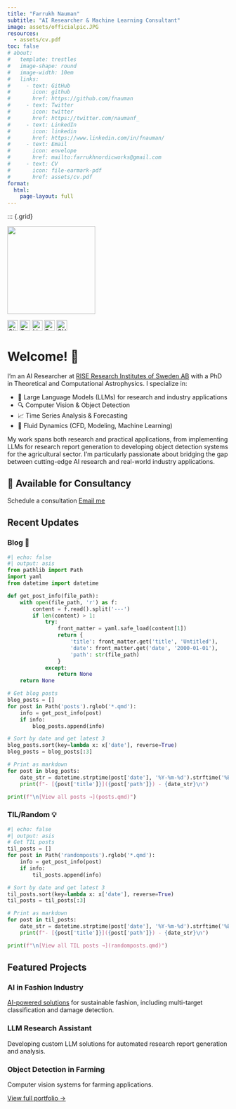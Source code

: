 ```yaml
---
title: "Farrukh Nauman" 
subtitle: "AI Researcher & Machine Learning Consultant"
image: assets/officialpic.JPG
resources: 
  - assets/cv.pdf
toc: false
# about: 
#   template: trestles
#   image-shape: round
#   image-width: 10em
#   links:
#     - text: GitHub
#       icon: github
#       href: https://github.com/fnauman
#     - text: Twitter
#       icon: twitter
#       href: https://twitter.com/naumanf_
#     - text: LinkedIn
#       icon: linkedin
#       href: https://www.linkedin.com/in/fnauman/
#     - text: Email
#       icon: envelope
#       href: mailto:farrukhnordicworks@gmail.com
#     - text: CV
#       icon: file-earmark-pdf
#       href: assets/cv.pdf
format: 
  html: 
    page-layout: full
---
```


::: {.grid}

::: {.g-col-12 .g-col-md-3 .text-center}
![](assets/officialpic.JPG){.rounded-circle width=200px}

::: {.d-flex .justify-content-center .gap-3 .mt-3}
[![GitHub](https://raw.githubusercontent.com/FortAwesome/Font-Awesome/6.x/svgs/brands/github.svg){width=24px title="GitHub" .social-icon}](https://github.com/fnauman)
[![Twitter](https://raw.githubusercontent.com/FortAwesome/Font-Awesome/6.x/svgs/brands/twitter.svg){width=24px title="Twitter" .social-icon}](https://twitter.com/naumanf_)
[![LinkedIn](https://raw.githubusercontent.com/FortAwesome/Font-Awesome/6.x/svgs/brands/linkedin.svg){width=24px title="LinkedIn" .social-icon}](https://www.linkedin.com/in/fnauman/)
[![Email](https://raw.githubusercontent.com/FortAwesome/Font-Awesome/6.x/svgs/regular/envelope.svg){width=24px title="Email" .social-icon}](mailto:farrukhnordicworks@gmail.com)
[![CV](https://raw.githubusercontent.com/FortAwesome/Font-Awesome/6.x/svgs/regular/file-pdf.svg){width=24px title="Download CV" .social-icon}](assets/cv.pdf)
:::
:::


::: {.g-col-12 .g-col-md-9}
<!-- :::{.column-page} -->
# Welcome! 👋

I'm an AI Researcher at [RISE Research Institutes of Sweden AB](https://www.ri.se/en) with a PhD in Theoretical and Computational Astrophysics. I specialize in:

- 🤖 Large Language Models (LLMs) for research and industry applications
- 🔍 Computer Vision & Object Detection
- 📈 Time Series Analysis & Forecasting
- 🌊 Fluid Dynamics (CFD, Modeling, Machine Learning)

My work spans both research and practical applications, from implementing LLMs for research report generation to developing object detection systems for the agricultural sector. I'm particularly passionate about bridging the gap between cutting-edge AI research and real-world industry applications.

::: {.callout-note appearance="simple"}
## 🤝 Available for Consultancy
::: {.d-flex .gap-2 .mt-3}
[Schedule a consultation]{.btn .btn-primary}
[Email me](mailto:farrukhnodicworks@gmail.com){.btn .btn-outline-primary}
:::
:::

## Recent Updates

::: {.grid}

::: {.g-col-12 .g-col-md-6}
### Blog 📝

```python
#| echo: false
#| output: asis
from pathlib import Path
import yaml
from datetime import datetime

def get_post_info(file_path):
    with open(file_path, 'r') as f:
        content = f.read().split('---')
        if len(content) > 1:
            try:
                front_matter = yaml.safe_load(content[1])
                return {
                    'title': front_matter.get('title', 'Untitled'),
                    'date': front_matter.get('date', '2000-01-01'),
                    'path': str(file_path)
                }
            except:
                return None
    return None

# Get blog posts
blog_posts = []
for post in Path('posts').rglob('*.qmd'):
    info = get_post_info(post)
    if info:
        blog_posts.append(info)

# Sort by date and get latest 3
blog_posts.sort(key=lambda x: x['date'], reverse=True)
blog_posts = blog_posts[:3]

# Print as markdown
for post in blog_posts:
    date_str = datetime.strptime(post['date'], '%Y-%m-%d').strftime('%B %d, %Y')
    print(f"- [{post['title']}]({post['path']}) - {date_str}\n")

print(f"\n[View all posts →](posts.qmd)")
```
:::

::: {.g-col-12 .g-col-md-6}
### TIL/Random 💡

```python
#| echo: false
#| output: asis
# Get TIL posts
til_posts = []
for post in Path('randomposts').rglob('*.qmd'):
    info = get_post_info(post)
    if info:
        til_posts.append(info)

# Sort by date and get latest 3
til_posts.sort(key=lambda x: x['date'], reverse=True)
til_posts = til_posts[:3]

# Print as markdown
for post in til_posts:
    date_str = datetime.strptime(post['date'], '%Y-%m-%d').strftime('%B %d, %Y')
    print(f"- [{post['title']}]({post['path']}) - {date_str}\n")

print(f"\n[View all TIL posts →](randomposts.qmd)")
```
:::

:::

## Featured Projects {.mt-4}

::: {.grid}

::: {.g-col-12 .g-col-md-4}
### AI in Fashion Industry
[AI-powered solutions](https://fnauman.github.io/second-hand-fashion/) for sustainable fashion, including multi-target classification and damage detection.
:::

::: {.g-col-12 .g-col-md-4}
### LLM Research Assistant
Developing custom LLM solutions for automated research report generation and analysis.
:::

::: {.g-col-12 .g-col-md-4}
### Object Detection in Farming
Computer vision systems for farming applications.
:::

:::

[View full portfolio →](portfolio.qmd)

:::
